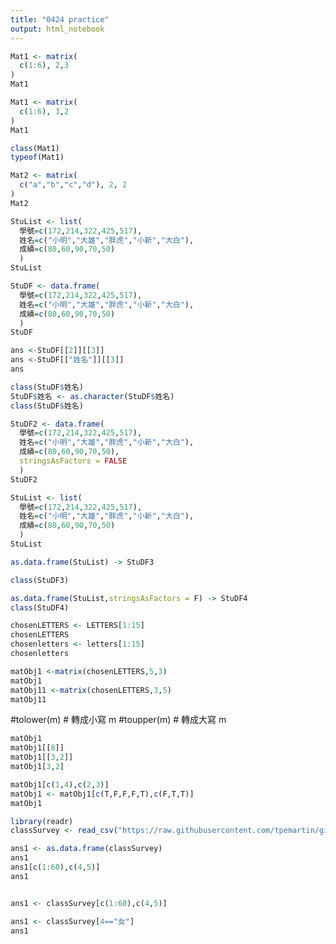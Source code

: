 ```yaml
---
title: "0424 practice"
output: html_notebook
---
```





```r
Mat1 <- matrix(
  c(1:6), 2,3
)
Mat1
```
```r
Mat1 <- matrix(
  c(1:6), 3,2
)
Mat1
```

```r
class(Mat1)
typeof(Mat1)
```
```r
Mat2 <- matrix(
  c("a","b","c","d"), 2, 2
)
Mat2
```
```r
StuList <- list(
  學號=c(172,214,322,425,517),
  姓名=c("小明","大雄","胖虎","小新","大白"),
  成績=c(80,60,90,70,50)
  )
StuList 
```
```r
StuDF <- data.frame(
  學號=c(172,214,322,425,517),
  姓名=c("小明","大雄","胖虎","小新","大白"),
  成績=c(80,60,90,70,50)
  )
StuDF 
```

```r
ans <-StuDF[[2]][[3]]
ans <-StuDF[["姓名"]][[3]]
ans
```
```r
class(StuDF$姓名)
StuDF$姓名 <- as.character(StuDF$姓名)
class(StuDF$姓名)
```
```r
StuDF2 <- data.frame(
  學號=c(172,214,322,425,517),
  姓名=c("小明","大雄","胖虎","小新","大白"),
  成績=c(80,60,90,70,50),
  stringsAsFactors = FALSE
  )
StuDF2 
```
```r
StuList <- list(
  學號=c(172,214,322,425,517),
  姓名=c("小明","大雄","胖虎","小新","大白"),
  成績=c(80,60,90,70,50)
  )
StuList 

```
```r
as.data.frame(StuList) -> StuDF3

class(StuDF3)
```

```r
as.data.frame(StuList,stringsAsFactors = F) -> StuDF4
class(StuDF4)
```
```r
chosenLETTERS <- LETTERS[1:15]
chosenLETTERS
chosenletters <- letters[1:15]
chosenletters
```
```r
matObj1 <-matrix(chosenLETTERS,5,3)
matObj1 
matObj11 <-matrix(chosenLETTERS,3,5)
matObj11 
```
#tolower(m) # 轉成小寫
m
#toupper(m) # 轉成大寫
m
```r
matObj1
matObj1[[8]]
matObj1[[3,2]]
matObj1[3,2]

```
```r
matObj1[c(1,4),c(2,3)]
matObj1 <- matObj1[c(T,F,F,F,T),c(F,T,T)]
matObj1
```
```r
library(readr)
classSurvey <- read_csv("https://raw.githubusercontent.com/tpemartin/github-data/master/classSurvey.csv")
```
```r
ans1 <- as.data.frame(classSurvey)
ans1
ans1[c(1:60),c(4,5)]
ans1


ans1 <- classSurvey[c(1:60),c(4,5)]

```
```r
ans1 <- classSurvey[4=="女"]
ans1
```






